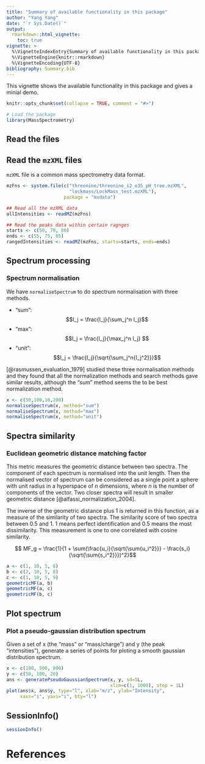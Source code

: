 ```yaml
---
title: "Summary of available functionality in this package"
author: "Yang Yang"
date: "`r Sys.Date()`"
output: 
  rmarkdown::html_vignette:
    toc: true
vignette: >
  %\VignetteIndexEntry{Summary of available functionality in this package}
  %\VignetteEngine{knitr::rmarkdown}
  %\VignetteEncoding{UTF-8}
bibliography: Summary.bib
---
```


This vignette shows the available functionality in this package and
gives a minial demo.

```r
knitr::opts_chunk$set(collapse = TRUE, comment = "#>")
```

```R
# Load the package
library(MassSpectrometry)
```

## Read the files
## Read the `mzXML` files
`mzXML` file is a common mass spectrometry data format.

```R
mzFns <- system.file(c("threonine/threonine_i2_e35_pH_tree.mzXML",
                       "lockmass/LockMass_test.mzXML"),
                     package = "msdata")

## Read all the mzXML data
allIntensities <- readMZ(mzFns)

## Read the peaks data within certain ragnges
starts <- c(50, 70, 80)
ends <- c(55, 75, 85)
rangedIntensities <- readMZ(mzFns, starts=starts, ends=ends)
```

## Spectrum processing
### Spectrum normalisation
We have `normaliseSpectrum` to do spectrum normalisation with three methods.

  * "sum": $$I_j = \frac{I_j}{\sum_j^n I_j}$$
  * "max": $$I_j = \frac{I_j}{\max_j^n I_j} $$
  * "unit": $$I_j = \frac{I_j}{\sqrt{\sum_j^n{I_j^2}}}$$


[@rasmussen_evaluation_1979] studied these three normalisation methods and
they found that all the normalization methods and search methods 
gave similar results, although the "sum" method seems the to be best normalization method.
  
```R
x <- c(50,100,10,200)
normaliseSpectrum(x, method="sum")
normaliseSpectrum(x, method="max")
normaliseSpectrum(x, method="unit")
```

## Spectra similarity
### Euclidean geometric distance matching factor
This metric measures the geometric distance between two spectra.
The component of each spectrum is normalised into the unit length.
Then the normalised vector of spectrum can be considered as a single point 
a sphere with unit radius in a hyperspace of $n$ dimensions, 
where $n$ is the number of components of the vector.
Two closer spectra will result in smaller geometric distance [@alfassi_normalization_2004].
  
The inverse of the geometric distance plus 1 is returned in this function,
as a measure of the similarity of two spectra. 
The similarity score of two spectra between 0.5 and 1.
1 means perfect identification and 0.5 means the most dissimilarity.
This measurement is one to one correlated with cosine similarity.

$$ MF_g = \frac{1}{1 + \sum(\frac{u_i}{\sqrt{\sum{u_i^2}}} - \frac{s_i}{\sqrt{\sum{s_i^2}}})^2}$$

```R
a <- c(1, 10, 5, 8)
b <- c(2, 10, 5, 8)
c <- c(1, 10, 5, 9)
geometricMF(a, b)
geometricMF(a, c)
geometricMF(b, c)
```

## Plot spectrum
### Plot a pseudo-gaussian distribution spectrum
Given a set of x (the "mass" or "mass/charge") and y (the peak "intensities"),
generate a series of points for ploting a smooth gaussian distribution spectrum.

```R
x <- c(100, 500, 800)
y <- c(50, 100, 20)
ans <- generatePseudoGaussianSpectrum(x, y, sd=5L, 
                                      xlim=c(1, 1000), step = 1L)
plot(ans$x, ans$y, type="l", xlab="m/z", ylab="Intensity",
     xaxs="i", yaxs="i", bty="l")
```

## SessionInfo()
```R
sessionInfo()
```

# References
